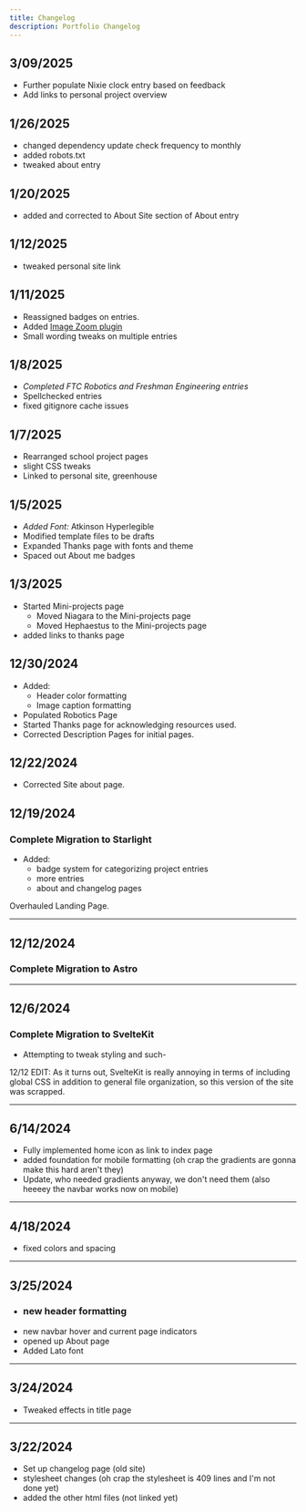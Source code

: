 ```yaml
---
title: Changelog
description: Portfolio Changelog
---
```


## 3/09/2025
- Further populate Nixie clock entry based on feedback
- Add links to personal project overview

## 1/26/2025
- changed dependency update check frequency to monthly
- added robots.txt
- tweaked about entry

## 1/20/2025
- added and corrected to About Site section of About entry

## 1/12/2025
- tweaked personal site link

## 1/11/2025
- Reassigned badges on entries.
- Added <a target="_base" href="https://github.com/HiDeoo/starlight-image-zoom">Image Zoom plugin</a>
- Small wording tweaks on multiple entries

## 1/8/2025
- *Completed FTC Robotics and Freshman Engineering entries*
- Spellchecked entries
- fixed gitignore cache issues

## 1/7/2025
- Rearranged school project pages
- slight CSS tweaks
- Linked to personal site, greenhouse

## 1/5/2025
- *Added Font:* Atkinson Hyperlegible
- Modified template files to be drafts
- Expanded Thanks page with fonts and theme
- Spaced out About me badges

## 1/3/2025
- Started Mini-projects page
  - Moved Niagara to the Mini-projects page
  - Moved Hephaestus to the Mini-projects page 
- added links to thanks page

## 12/30/2024
- Added:
  - Header color formatting
  - Image caption formatting
- Populated Robotics Page
- Started Thanks page for acknowledging resources used.
- Corrected Description Pages for initial pages.

## 12/22/2024
- Corrected Site about page.

## 12/19/2024
### Complete Migration to Starlight

- Added:
  - badge system for categorizing project entries
  - more entries
  - about and changelog pages

Overhauled Landing Page.


---

## 12/12/2024
### Complete Migration to Astro

---

## 12/6/2024
### Complete Migration to SvelteKit

- Attempting to tweak styling and such-


12/12 EDIT: As it turns out, SvelteKit is really annoying in terms of including global CSS in addition to general file organization, so this version of the site was scrapped.

---

## 6/14/2024

- Fully implemented home icon as link to index page
- added foundation for mobile formatting (oh crap the gradients are gonna make this hard aren't they)
- Update, who needed gradients anyway, we don't need them (also heeeey the navbar works now on mobile)

---

## 4/18/2024

- fixed colors and spacing

---

## 3/25/2024

- ### new header formatting
- new navbar hover and current page indicators
- opened up About page
- Added Lato font

---

## 3/24/2024

- Tweaked effects in title page

---

## 3/22/2024

- Set up changelog page (old site)
- stylesheet changes (oh crap the stylesheet is 409 lines and I'm not done yet)
- added the other html files (not linked yet)

